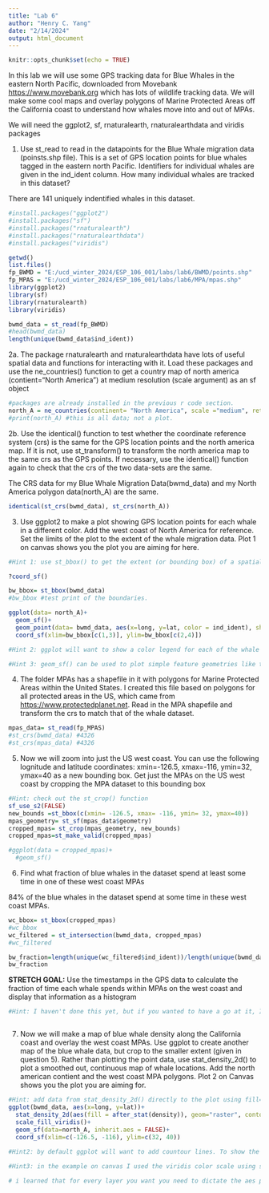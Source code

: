 ```yaml
---
title: "Lab 6"
author: "Henry C. Yang"
date: "2/14/2024"
output: html_document
---
```


```r
knitr::opts_chunk$set(echo = TRUE)
```

In this lab we will use some GPS tracking data for Blue Whales in the eastern North Pacific, downloaded from Movebank <https://www.movebank.org> which has lots of wildlife tracking data. We will make some cool maps and overlay polygons of Marine Protected Areas off the California coast to understand how whales move into and out of MPAs.

We will need the ggplot2, sf, rnaturalearth, rnaturalearthdata and viridis packages

1. Use st_read to read in the datapoints for the Blue Whale migration data (poinsts.shp file). This is a set of GPS location points for blue whales tagged in the eastern north Pacific. Identifiers for individual whales are given in the ind_ident column. How many individual whales are tracked in this dataset?

There are 141 uniquely indentified whales in this dataset.
```r
#install.packages("ggplot2")
#install.packages("sf")
#install.packages("rnaturalearth")
#install.packages("rnaturalearthdata")
#install.packages("viridis")

getwd()
list.files()
fp_BWMD = "E:/ucd_winter_2024/ESP_106_001/labs/lab6/BWMD/points.shp"
fp_MPAS = "E:/ucd_winter_2024/ESP_106_001/labs/lab6/MPA/mpas.shp"
library(ggplot2)
library(sf)
library(rnaturalearth)
library(viridis)

bwmd_data = st_read(fp_BWMD)
#head(bwmd_data)
length(unique(bwmd_data$ind_ident))
```

2a. The package rnaturalearth and rnaturalearthdata have lots of useful spatial data and functions for interacting with it. Load these packages and use the ne_countries() function to get a country map of north america (contient="North America") at medium resolution (scale argument) as an sf object

```r
#packages are already installed in the previous r code section.
north_A = ne_countries(continent= "North America", scale ="medium", returnclass = "sf")
#print(north_A) #this is all data; not a plot.
```

2b. Use the identical() function to test whether the coordinate reference system (crs) is the same for the GPS location points and the north america map. If it is not, use st_transform() to transform the north america map to the same crs as the GPS points. If necessary, use the identical() function again to check that the crs of the two data-sets are the same.

The CRS data for my Blue Whale Migration Data(bwmd_data) and my North America polygon data(north_A) are the same.

```r
identical(st_crs(bwmd_data), st_crs(north_A))
```

3. Use ggplot2 to make a plot showing GPS location points for each whale in a different color. Add the west coast of North America for reference. Set the limits of the plot to the extent of the whale migration data. Plot 1 on canvas shows you the plot you are aiming for here.

```r
#Hint 1: use st_bbox() to get the extent (or bounding box) of a spatial dataset and use this to define the limits of the plot using coord_sf()

?coord_sf()

bw_bbox= st_bbox(bwmd_data)
#bw_bbox #test print of the boundaries.

ggplot(data= north_A)+
  geom_sf()+
  geom_point(data= bwmd_data, aes(x=long, y=lat, color = ind_ident), show.legend=FALSE)+
  coord_sf(xlim=bw_bbox[c(1,3)], ylim=bw_bbox[c(2,4)])

#Hint 2: ggplot will want to show a color legend for each of the whale ids but this is not very useful. You can suppress this using the show.legend=FALSE argument

#Hint 3: geom_sf() can be used to plot simple feature geometries like the north america polygons

```

4. The folder MPAs has a shapefile in it with polygons for Marine Protected Areas within the United States. I created this file based on polygons for all protected areas in the US, which came from <https://www.protectedplanet.net>. Read in the MPA shapefile and transform the crs to match that of the whale dataset. 

```r
mpas_data= st_read(fp_MPAS)
#st_crs(bwmd_data) #4326
#st_crs(mpas_data) #4326
```

5. Now we will zoom into just the US west coast. You can use the following lognitude and latitude coordinates: xmin=-126.5, xmax=-116, ymin=32, ymax=40 as a new bounding box. Get just the MPAs on the US west coast by cropping the MPA dataset to this bounding box

```r
#Hint: check out the st_crop() function
sf_use_s2(FALSE)
new_bounds =st_bbox(c(xmin= -126.5, xmax= -116, ymin= 32, ymax=40))
mpas_geometry= st_sf(mpas_data$geometry)
cropped_mpas= st_crop(mpas_geometry, new_bounds)
cropped_mpas=st_make_valid(cropped_mpas)

#ggplot(data = cropped_mpas)+
  #geom_sf()
```

6. Find what fraction of blue whales in the dataset spend at least some time in one of these west coast MPAs

84% of the blue whales in the dataset spend at some time in these west coast MPAs.

```r
wc_bbox= st_bbox(cropped_mpas)
#wc_bbox
wc_filtered = st_intersection(bwmd_data, cropped_mpas)
#wc_filtered

bw_fraction=length(unique(wc_filtered$ind_ident))/length(unique(bwmd_data$ind_ident))
bw_fraction
```

**STRETCH GOAL:** Use the timestamps in the GPS data to calculate the fraction of time each whale spends within MPAs on the west coast and display that information as a histogram

```r
#Hint: I haven't done this yet, but if you wanted to have a go at it, I would start by adding a column to the full GPS data indicating whether or not that data point is inside an MPA. Then loop through each whale, make sure the GPS points for that whale are ordered by time, and add up the total time the whale spends within MPAs by differencing the time-stamps. Be careful to account for whales going into and out of MPAs (i.e the time spend within MPAs is probably not continuous)



```

7. Now we will make a map of blue whale density along the California coast and overlay the west coast MPAs. Use ggplot to create another map of the blue whale data, but crop to the smaller extent (given in question 5). Rather than plotting the point data, use stat_density_2d() to plot a smoothed out, continuous map of whale locations. Add the north american contient and the west coast MPA polygons. Plot 2 on Canvas shows you the plot you are aiming for.

```r
#Hint: add data from stat_density_2d() directly to the plot using fill=after_stat(density) within the aes argument in that function. 
ggplot(bwmd_data, aes(x=long, y=lat))+
  stat_density_2d(aes(fill = after_stat(density)), geom="raster", contour=FALSE, n= 200)+
  scale_fill_viridis()+
  geom_sf(data=north_A, inherit.aes = FALSE)+
  coord_sf(xlim=c(-126.5, -116), ylim=c(32, 40))
  
#Hint2: by default ggplot will want to add countour lines. To show the data as colors instead, use geom="raster" and contour=FALSE in the stat_density_2d() function

#Hint3: in the example on canvas I used the viridis color scale using scale_fill_viridis() after loading the viridis package. You are welcome to use different color scales though.

# i learned that for every layer you want you need to dictate the aes per layer.
```